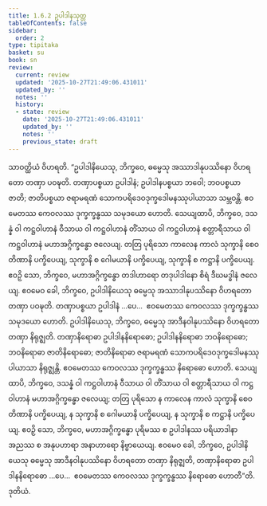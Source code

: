 ```yaml
---
title: 1.6.2 ဥပါဒါနသုတ္တ
tableOfContents: false
sidebar:
  order: 2
type: tipitaka
basket: su
book: sn
review:
  current: review
  updated: '2025-10-27T21:49:06.431011'
  updated_by: ''
  notes: ''
  history:
  - state: review
    date: '2025-10-27T21:49:06.431011'
    updated_by: ''
    notes: ''
    previous_state: draft
---
```



<ReviewStatus review={frontmatter.review} showDetails={true} />

<HypothesisAnnotation frontmatter={frontmatter} />

<DynamicBreadcrumb />

<Division number="52" book="sn" e="ch" v="18" p="287">

<Paragraph number="390" book="sn">
သာဝတ္ထိယံ ဝိဟရတိ. “ဥပါဒါနိယေသု, ဘိက္ခဝေ, ဓမ္မေသု အဿာဒါနုပဿိနော ဝိဟရတော တဏှာ ပဝဍ္ဎတိ. တဏှာပစ္စယာ ဥပါဒါနံ; ဥပါဒါနပစ္စယာ ဘဝေါ; ဘဝပစ္စယာ ဇာတိ; ဇာတိပစ္စယာ ဇရာမရဏံ သောကပရိဒေဝဒုက္ခဒေါမနဿုပါယာသာ သမ္ဘဝန္တိ. ဧဝမေတဿ ကေဝလဿ ဒုက္ခက္ခန္ဓဿ သမုဒယော ဟောတိ.
</Paragraph>

<Paragraph number="391" book="sn">
သေယျထာပိ, ဘိက္ခဝေ, ဒသန္နံ ဝါ ကဋ္ဌဝါဟာနံ ဝီသာယ ဝါ ကဋ္ဌဝါဟာနံ တိံသာယ ဝါ ကဋ္ဌဝါဟာနံ စတ္တာရီသာယ ဝါ ကဋ္ဌဝါဟာနံ မဟာအဂ္ဂိက္ခန္ဓော ဇလေယျ. တတြ ပုရိသော ကာလေန ကာလံ သုက္ခာနိ စေဝ တိဏာနိ ပက္ခိပေယျ, သုက္ခာနိ စ ဂေါမယာနိ ပက္ခိပေယျ, သုက္ခာနိ စ ကဋ္ဌာနိ ပက္ခိပေယျ. ဧဝဉှိ သော, ဘိက္ခဝေ, မဟာအဂ္ဂိက္ခန္ဓော တဒါဟာရော တဒုပါဒါနော စိရံ ဒီဃမဒ္ဓါနံ ဇလေယျ. ဧဝမေဝ ခေါ, ဘိက္ခဝေ, ဥပါဒါနိယေသု ဓမ္မေသု အဿာဒါနုပဿိနော ဝိဟရတော တဏှာ ပဝဍ္ဎတိ. တဏှာပစ္စယာ ဥပါဒါနံ …ပေ…  ဧဝမေတဿ ကေဝလဿ ဒုက္ခက္ခန္ဓဿ သမုဒယော ဟောတိ.
</Paragraph>

<Paragraph number="392" book="sn">
ဥပါဒါနိယေသု, ဘိက္ခဝေ, ဓမ္မေသု အာဒီနဝါနုပဿိနော ဝိဟရတော တဏှာ နိရုဇ္ဈတိ. တဏှာနိရောဓာ ဥပါဒါနနိရောဓော; ဥပါဒါနနိရောဓာ ဘဝနိရောဓော; ဘဝနိရောဓာ ဇာတိနိရောဓော; ဇာတိနိရောဓာ ဇရာမရဏံ သောကပရိဒေဝဒုက္ခဒေါမနဿုပါယာသာ နိရုဇ္ဈန္တိ. ဧဝမေတဿ ကေဝလဿ ဒုက္ခက္ခန္ဓဿ နိရောဓော ဟောတိ.
</Paragraph>

<Paragraph number="393" book="sn">
သေယျထာပိ, ဘိက္ခဝေ, ဒသန္နံ ဝါ ကဋ္ဌဝါဟာနံ ဝီသာယ ဝါ တိံသာယ ဝါ စတ္တာရီသာယ ဝါ ကဋ္ဌဝါဟာနံ မဟာအဂ္ဂိက္ခန္ဓော ဇလေယျ; တတြ ပုရိသော န ကာလေန ကာလံ သုက္ခာနိ စေဝ တိဏာနိ ပက္ခိပေယျ, န သုက္ခာနိ စ ဂေါမယာနိ ပက္ခိပေယျ, န သုက္ခာနိ စ ကဋ္ဌာနိ ပက္ခိပေယျ. ဧဝဉှိ သော, ဘိက္ခဝေ, မဟာအဂ္ဂိက္ခန္ဓော ပုရိမဿ စ ဥပါဒါနဿ ပရိယာဒါနာ အညဿ စ အနုပဟာရာ အနာဟာရော နိဗ္ဗာယေယျ. ဧဝမေဝ ခေါ, ဘိက္ခဝေ, ဥပါဒါနိယေသု ဓမ္မေသု အာဒီနဝါနုပဿိနော ဝိဟရတော တဏှာ နိရုဇ္ဈတိ, တဏှာနိရောဓာ ဥပါဒါနနိရောဓော …ပေ…  ဧဝမေတဿ ကေဝလဿ ဒုက္ခက္ခန္ဓဿ နိရောဓော ဟောတီ”တိ.

</Paragraph>
</Division>

<Paragraph number="394" type="center" book="sn">
ဒုတိယံ.
</Paragraph>